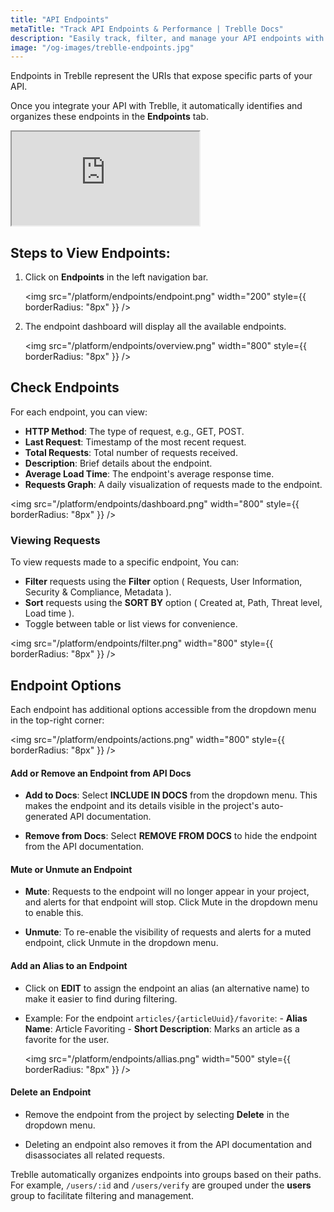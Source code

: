 ```yaml
---
title: "API Endpoints"
metaTitle: "Track API Endpoints & Performance | Treblle Docs"
description: "Easily track, filter, and manage your API endpoints with Treblle. Monitor request trends, optimize performance, and customize API documentation from a centralized dashboard."
image: "/og-images/treblle-endpoints.jpg"
---
```


Endpoints in Treblle represent the URIs that expose specific parts of your API. 

Once you integrate your API with Treblle, it automatically identifies and organizes these endpoints in the **Endpoints** tab.

<div style={{ position: 'relative', paddingBottom: '56.25%', height: 0, overflow: 'hidden', maxWidth: '100%', marginBottom: '1.5rem' }}>
  <iframe
    src="https://www.youtube.com/embed/NBPk2VG5bKE"
    title="Treblle API Endpoints Dashboard"
    style={{
      position: 'absolute',
      top: 0,
      left: 0,
      width: '100%',
      height: '100%',
      border: 0,
      borderRadius: '8px'
    }}
    allow="accelerometer; autoplay; clipboard-write; encrypted-media; gyroscope; picture-in-picture"
    allowFullScreen>
  </iframe>
</div>

## Steps to View Endpoints:

1. Click on **Endpoints** in the left navigation bar.

    <img
      src="/platform/endpoints/endpoint.png"
      width="200"
      style={{ borderRadius: "8px" }}
    />

2. The endpoint dashboard will display all the available endpoints.

    <img
      src="/platform/endpoints/overview.png"
      width="800"
      style={{ borderRadius: "8px" }}
    />

## Check Endpoints

For each endpoint, you can view:

- **HTTP Method**: The type of request, e.g., GET, POST.
- **Last Request**: Timestamp of the most recent request.
- **Total Requests**: Total number of requests received.
- **Description**: Brief details about the endpoint.
- **Average Load Time**: The endpoint's average response time.
- **Requests Graph**: A daily visualization of requests made to the endpoint.

<img
  src="/platform/endpoints/dashboard.png"
  width="800"
  style={{ borderRadius: "8px" }}
/>

### Viewing Requests

To view requests made to a specific endpoint, You can:

- **Filter** requests using the **Filter** option ( Requests, User Information, Security & Compliance, Metadata ).
- **Sort** requests using the **SORT BY** option ( Created at, Path, Threat level, Load time ).
- Toggle between table or list views for convenience.

<img
  src="/platform/endpoints/filter.png"
  width="800"
  style={{ borderRadius: "8px" }}
/>

## Endpoint Options

Each endpoint has additional options accessible from the dropdown menu in the top-right corner:

<img
  src="/platform/endpoints/actions.png"
  width="800"
  style={{ borderRadius: "8px" }}
/>

#### Add or Remove an Endpoint from API Docs

 - **Add to Docs**: Select **INCLUDE IN DOCS** from the dropdown menu. This makes the endpoint and its details visible in the project's auto-generated API documentation.

 - **Remove from Docs**: Select **REMOVE FROM DOCS** to hide the endpoint from the API documentation.

#### Mute or Unmute an Endpoint

 - **Mute**: Requests to the endpoint will no longer appear in your project, and alerts for that endpoint will stop. Click Mute in the dropdown menu to enable this.

 - **Unmute**: To re-enable the visibility of requests and alerts for a muted endpoint, click Unmute in the dropdown menu.

#### Add an Alias to an Endpoint

 - Click on **EDIT** to assign the endpoint an alias (an alternative name) to make it easier to find during filtering.

 - Example:
     For the endpoint `articles/{articleUuid}/favorite`:
       - **Alias Name**: Article Favoriting
       - **Short Description**: Marks an article as a favorite for the user.

     <img
       src="/platform/endpoints/allias.png"
       width="500"
       style={{ borderRadius: "8px" }}
     />


#### Delete an Endpoint

 - Remove the endpoint from the project by selecting **Delete** in the dropdown menu. 

 - Deleting an endpoint also removes it from the API documentation and disassociates all related requests.


Treblle automatically organizes endpoints into groups based on their paths. 
For example, `/users/:id` and `/users/verify` are grouped under the **users** group to facilitate filtering and management.
 